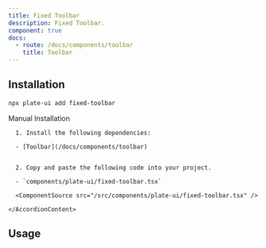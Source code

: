 ```yaml
---
title: Fixed Toolbar
description: Fixed Toolbar.
component: true
docs:
  - route: /docs/components/toolbar
    title: Toolbar
---
```


<ComponentExample src="/src/components/examples/PlaygroundDemo.tsx">
  <PlaygroundDemo id="basicnodes" />
</ComponentExample>

## Installation

```bash
npx plate-ui add fixed-toolbar
```

<Accordion type="single" collapsible>
  <AccordionItem value="manual-installation">
    <AccordionTrigger>Manual Installation</AccordionTrigger>
    <AccordionContent>

      1. Install the following dependencies:

      - [Toolbar](/docs/components/toolbar)


      2. Copy and paste the following code into your project.

      - `components/plate-ui/fixed-toolbar.tsx`

      <ComponentSource src="/src/components/plate-ui/fixed-toolbar.tsx" />

    </AccordionContent>

  </AccordionItem>
</Accordion>

## Usage

<ComponentSource src="/src/components/examples/PlaygroundDemo.tsx" />
